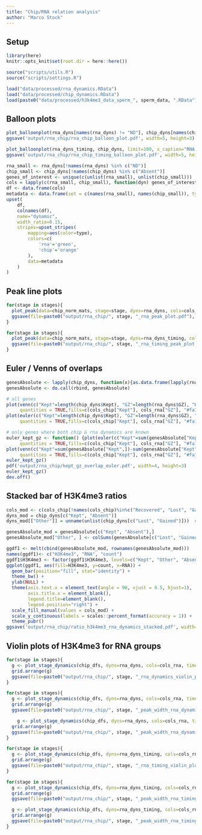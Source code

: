 ```yaml
---
title: "Chip/RNA relation analysis"
author: "Marco Stock"
---
```


## Setup
```r
library(here)
knitr::opts_knit$set(root.dir = here::here())
```
```r
source("scripts/utils.R")
source("scripts/settings.R")
```
```r
load("data/processed/rna_dynamics.RData")
load("data/processed/chip_dynamics.RData")
load(paste0("data/processed/h3k4me3_data_sperm_", sperm_data, ".RData"))
```

## Balloon plots
```r
plot_balloonplot(rna_dyns[names(rna_dyns) != "ND"], chip_dyns[names(chip_dyns) != "Absent"], limit=50, x_caption="RNA expression", y_caption="H3K4me3")
ggsave('output/rna_chip/rna_chip_balloon_plot.pdf', width=5, height=3)
```
```r
plot_balloonplot(rna_dyns_timing, chip_dyns, limit=100, x_caption="RNA expression", y_caption="H3K4me3", remove_dyns=c("NonZygotic", "Absent"))
ggsave('output/rna_chip/rna_chip_timing_balloon_plot.pdf', width=5, height=3)
```

```r
rna_small <- rna_dyns[!names(rna_dyns) %in% c("ND")]
chip_small <- chip_dyns[!names(chip_dyns) %in% c("Absent")]
genes_of_interest <- unique(c(unlist(rna_small), unlist(chip_small)))
cols = lapply(c(rna_small, chip_small), function(dyn) genes_of_interest %in% dyn)
df <- data.frame(cols)
metadata <- data.frame(set = c(names(rna_small), names(chip_small)), type = c(rep("rna", length(rna_small)), rep("chip", length(chip_small))))
upset(
    df,
    colnames(df),
    name="dynamic",
    width_ratio=0.15,
    stripes=upset_stripes(
        mapping=aes(color=type),
        colors=c(
            'rna'='green',
            'chip'='orange'
        ),
        data=metadata
    )
)
```

## Peak line plots
```r
for(stage in stages){
  plot_peak(data=chip_norm_mats, stage=stage, dyns=rna_dyns, cols=cols_rna, remove_NA=TRUE, onlypeaks=FALSE, label = "H3K4me3")
  ggsave(file=paste0("output/rna_chip/", stage, "_rna_peak_plot.pdf"), width = 5, height = 4)
}
```
```r
for(stage in stages){
  plot_peak(data=chip_norm_mats, stage=stage, dyns=rna_dyns_timing, cols=cols_rna_timing, remove_NA=TRUE, onlypeaks=FALSE, label = "H3K4me3")
  ggsave(file=paste0("output/rna_chip/", stage, "_rna_timing_peak_plot.pdf"), width = 5, height = 3)
}
```

## Euler / Venns of overlaps
```r
genesAbsolute <- lapply(chip_dyns, function(x){as.data.frame(lapply(rna_dyns, function(y){length(intersect(x, y))}))})
genesAbsolute <- do.call(rbind, genesAbsolute)

# all genes
plot(venn(c("Kept"=length(chip_dyns$Kept), "GZ"=length(rna_dyns$GZ), "Kept&GZ"=length(intersect(chip_dyns$Kept, rna_dyns$GZ)))),
     quantities = TRUE,fills=c(cols_chip["Kept"], cols_rna["GZ"], "#fa193b"))
plot(euler(c("Kept"=length(chip_dyns$Kept), "GZ"=length(rna_dyns$GZ), "Kept&GZ"=length(intersect(chip_dyns$Kept, rna_dyns$GZ)))),
     quantities = TRUE,fills=c(cols_chip["Kept"], cols_rna["GZ"], "#fa193b"))

# only genes where both chip & rna dynamics are known
euler_kept_gz <- function() {plot(euler(c("Kept"=sum(genesAbsolute["Kept",])-sum(genesAbsolute["Kept","GZ"]), "GZ"=sum(genesAbsolute[,"GZ"])-sum(genesAbsolute["Kept","GZ"]) , "Kept&GZ"=sum(genesAbsolute["Kept","GZ"]))),
     quantities = TRUE,fills=c(cols_chip["Kept"], cols_rna["GZ"], "#fa193b"))}
plot(venn(c("Kept"=sum(genesAbsolute["Kept",])-sum(genesAbsolute["Kept","GZ"]), "GZ"=sum(genesAbsolute[,"GZ"])-sum(genesAbsolute["Kept","GZ"]) , "Kept&GZ"=sum(genesAbsolute["Kept","GZ"]))),
     quantities = TRUE,fills=c(cols_chip["Kept"], cols_rna["GZ"], "#fa193b"))
euler_kept_gz()
pdf('output/rna_chip/kept_gz_overlap_euler.pdf', width=4, height=3)
euler_kept_gz()
dev.off()
```

## Stacked bar of H3K4me3 ratios
```r
cols_mod <- c(cols_chip[!names(cols_chip)%in%c("Recovered", "Lost", "Gained")], "Other"="darkgrey")
dyns_mod = chip_dyns[c("Kept", "Absent")]
dyns_mod[["Other"]] = unname(unlist(chip_dyns[c("Lost", "Gained")]))  #Recovered in other

genesAbsolute_mod = genesAbsolute[c("Kept", "Absent"),]
genesAbsolute_mod["Other", ] <- colSums(genesAbsolute[c("Lost", "Gained"),]) #Recovered in other

ggdf1 <- melt(cbind(genesAbsolute_mod, rownames(genesAbsolute_mod)))
names(ggdf1)<- c("H3K4me3", "RNA", "count")
ggdf1$H3K4me3 <- factor(ggdf1$H3K4me3, levels=c("Kept", "Other", "Absent"))
ggplot(ggdf1, aes(fill=H3K4me3, y=count, x=RNA)) + 
  geom_bar(position="fill", stat="identity") + 
  theme_bw() + 
  ylab(NULL) + 
  theme(axis.text.x = element_text(angle = 90, vjust = 0.5, hjust=1), 
        axis.title.x = element_blank(), 
        legend.title=element_blank(), 
        legend.position="right") + 
  scale_fill_manual(values = cols_mod) + 
  scale_y_continuous(labels = scales::percent_format(accuracy = 1)) +
  theme_pubr()
ggsave('output/rna_chip/ratio_h3k4me3_rna_dynamics_stacked.pdf', width=5, height=3)
```

## Violin plots of H3K4me3 for RNA groups
```r
for(stage in stages){
  g <- plot_stage_dynamics(chip_dfs, dyns=rna_dyns, cols=cols_rna, timepoint=stage, type="promoter.mean", plot = "violin")
  grid.arrange(g)
  ggsave(file=paste0("output/rna_chip/", stage, "_rna_dynamics_violin_plot.pdf"), g, width = 5, height = 4)
}
```
```r
for(stage in stages){
  g <- plot_stage_dynamics(chip_dfs, dyns=rna_dyns, cols=cols_rna, timepoint=stage, type="peak.width", plot = "violin")
  grid.arrange(g)
  ggsave(file=paste0("output/rna_chip/", stage, "_peak_width_rna_dynamics_violin_plot.pdf"), g, width = 5, height = 4)

    g <- plot_stage_dynamics(chip_dfs, dyns=rna_dyns, cols=cols_rna, timepoint=stage, type="peak.width", plot = "ecdf")
  grid.arrange(g)
  ggsave(file=paste0("output/rna_chip/", stage, "_peak_width_rna_dynamics_ecdf_plot.pdf"), g, width = 5, height = 4)
}
```
```r
for(stage in stages){
  g <- plot_stage_dynamics(chip_dfs, dyns=rna_dyns_timing, cols=cols_rna_timing, timepoint=stage, type="promoter.mean", plot = "violin")
  grid.arrange(g)
  ggsave(file=paste0("output/rna_chip/", stage, "_rna_timing_violin_plot.pdf"), g, width = 5, height = 4)
}
```
```r
for(stage in stages){
  g <- plot_stage_dynamics(chip_dfs, dyns=rna_dyns_timing, cols=cols_rna_timing, timepoint=stage, type="peak.width", plot="violin")
  grid.arrange(g)
  ggsave(file=paste0("output/rna_chip/", stage, "_peak_width_rna_timing_violin_plot.pdf"), g, width = 5, height = 4)

  g <- plot_stage_dynamics(chip_dfs, dyns=rna_dyns_timing, cols=cols_rna_timing, timepoint=stage, type="peak.width", plot="ecdf")
  grid.arrange(g)
  ggsave(file=paste0("output/rna_chip/", stage, "_peak_width_rna_timing_ecdf_plot.pdf"), g, width = 5, height = 4)
}
```







